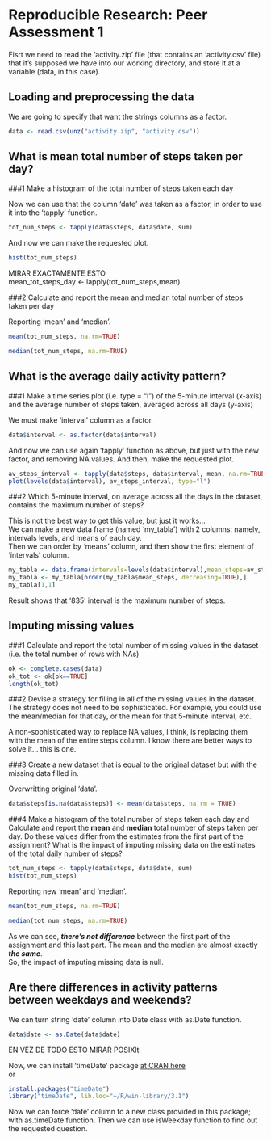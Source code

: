 # Reproducible Research: Peer Assessment 1

Fisrt we need to read the 'activity.zip' file (that contains an 'activity.csv' file) that it's supposed we have into our working directory, and store it at a variable (data, in this case).

## Loading and preprocessing the data
We are going to specify that want the strings columns as a factor.
```r
data <- read.csv(unz("activity.zip", "activity.csv"))
```


## What is mean total number of steps taken per day?
###1 Make a histogram of the total number of steps taken each day

Now we can use that the column 'date' was taken as a factor, in order to use it into the 'tapply' function.
```r
tot_num_steps <- tapply(data$steps, data$date, sum)
```
And now we can make the requested plot.  
```r
hist(tot_num_steps)
```
MIRAR EXACTAMENTE ESTO  
mean_tot_steps_day <- lapply(tot_num_steps,mean)

###2 Calculate and report the mean and median total number of steps taken per day  

Reporting 'mean' and 'median'.  

```r
mean(tot_num_steps, na.rm=TRUE)
```
```r
median(tot_num_steps, na.rm=TRUE)
```

## What is the average daily activity pattern?
###1 Make a time series plot (i.e. type = "l") of the 5-minute interval (x-axis) and the average number of steps taken, averaged across all days (y-axis)  

We must make 'interval' column as a factor.  
```r
data$interval <- as.factor(data$interval)
```
And now we can use again 'tapply' function as above, but just with the new factor, and removing NA values.
And then, make the requested plot.  
```r

av_steps_interval <- tapply(data$steps, data$interval, mean, na.rm=TRUE)
plot(levels(data$interval), av_steps_interval, type="l")
```

###2 Which 5-minute interval, on average across all the days in the dataset, contains the maximum number of steps?  

This is not the best way to get this value, but just it works...  
We can make a new data frame (named 'my_tabla') with 2 columns: namely, intervals levels, and means of each day.  
Then we can order by 'means' column, and then show the first element of 'intervals' column.  
```r
my_tabla <- data.frame(intervals=levels(data$interval),mean_steps=av_steps_interval, stringsAsFactors=FALSE)
my_tabla <- my_tabla[order(my_tabla$mean_steps, decreasing=TRUE),]
my_tabla[1,1]
```
Result shows that '835' interval is the maximum number of steps.  

## Imputing missing values
###1 Calculate and report the total number of missing values in the dataset (i.e. the total number of rows with NAs) 

```r
ok <- complete.cases(data)
ok_tot <- ok[ok==TRUE]
length(ok_tot)
```

###2  Devise a strategy for filling in all of the missing values in the dataset. The strategy does not need to be sophisticated. For example, you could use the mean/median for that day, or the mean for that 5-minute interval, etc.  

A non-sophisticated way to replace NA values, I think, is replacing them with the mean of the entire steps column. I know there are better ways to solve it... this is one. 

###3 Create a new dataset that is equal to the original dataset but with the missing data filled in.  

Overwritting original 'data'.  

```r
data$steps[is.na(data$steps)] <- mean(data$steps, na.rm = TRUE)
```

###4 Make a histogram of the total number of steps taken each day and Calculate and report the **mean** and **median** total number of steps taken per day. Do these values differ from the estimates from the first part of the assignment? What is the impact of imputing missing data on the estimates of the total daily number of steps?

```r
tot_num_steps <- tapply(data$steps, data$date, sum)
hist(tot_num_steps)
```

Reporting new 'mean' and 'median'.  

```r
mean(tot_num_steps, na.rm=TRUE)
```
```r
median(tot_num_steps, na.rm=TRUE)
```

As we can see, ***there's not difference*** between the first part of the assignment and this last part. The mean and the median are almost exactly ***the same***.  
So, the impact of imputing missing data is null.  

## Are there differences in activity patterns between weekdays and weekends?  

We can turn string 'date' column into Date class with as.Date function.  
```r
data$date <- as.Date(data$date)
```
EN VEZ DE TODO ESTO MIRAR POSIXlt

Now, we can install 'timeDate' package [at CRAN here](http://cran.rstudio.com/bin/windows/contrib/3.1/timeDate_3010.98.zip)  
or  
```r
install.packages("timeDate")
library("timeDate", lib.loc="~/R/win-library/3.1")
```

Now we can force 'date' column to a new class provided in this package; with as.timeDate function. Then we can use isWeekday function to find out the requested question.


